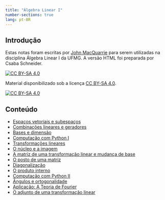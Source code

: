 ```yaml
---
title: "Álgebra Linear I"
number-sections: true
lang: pt-BR
---
```


## Introdução

Estas notas foram escritas por [John MacQuarrie](https://johnmacquarrie.github.io/) para serem utilizadas na disciplina Álgebra Linear I da UFMG. A versão HTML foi preparada por Csaba Schneider.

[![CC BY-SA 4.0][cc-by-sa-shield]{fig-align="left"}][cc-by-sa]

Material disponibilizado sob a licença
[CC BY-SA 4.0][cc-by-sa].

[![CC BY-SA 4.0][cc-by-sa-image]{fig-align="left"}][cc-by-sa]

[cc-by-sa]: http://creativecommons.org/licenses/by-sa/4.0/
[cc-by-sa-image]: https://licensebuttons.net/l/by-sa/4.0/88x31.png
[cc-by-sa-shield]: https://img.shields.io/badge/License-CC%20BY--SA%204.0-lightgrey.svg

## Conteúdo

- [Espaços vetoriais e subespaços](01_alglin1.qmd)
- [Combinações lineares e geradores](02_alglin1.qmd)
- [Bases e dimensão](03_alglin1.qmd)
- [Computação com Python I](01_alglin_comput.qmd)
- [Transformações lineares](04_alglin1.qmd)
- [O núcleo e a imagem](05_alglin1.qmd)
- [A matriz de uma transformação linear e mudança de base](06_alglin1.qmd)
- [O posto de uma matriz](07_alglin1.qmd)
- [Diagonalização](08_alglin1.qmd)
- [O produto interno](09_alglin1.qmd)
- [Computação com Python II](02_alglin_comput.qmd)
- [Ângulos e ortogonalidade](10_alglin1.qmd)
- [Aplicação: A Teoria de Fourier](11_alglin1.qmd)
- [O adjunto de uma transformação linear](12_alglin1.qmd)